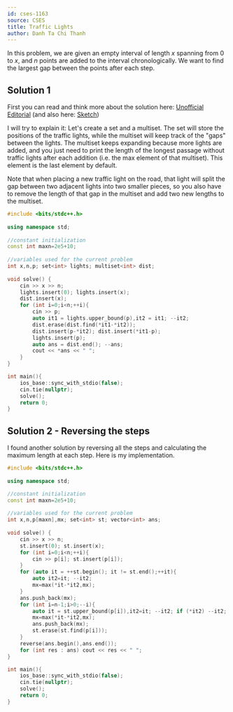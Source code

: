 ---
id: cses-1163
source: CSES
title: Traffic Lights
author: Danh Ta Chi Thanh
---

In this problem, we are given an empty interval of length $x$ spanning from 0 to $x$, and $n$ points are added to the interval chronologically. We want to find the largest gap between the points after each step.

## Solution 1

First you can read and think more about the solution here: 
[Unofficial Editorial](https://codeforces.com/blog/entry/83295) (and also here: [Sketch](https://codeforces.com/blog/entry/86096?#comment-739122))

I will try to explain it: Let's create a set and a multiset. The set will store the positions of the traffic lights, while the multiset will keep track of the "gaps" between the lights. The multiset keeps expanding because more lights are added, and you just need to print the length of the longest passage without traffic lights after each addition (i.e. the max element of that multiset). This element is the last element by default.

Note that when placing a new traffic light on the road, that light will split the gap between two adjacent lights into two smaller pieces, so you also have to remove the length of that gap in the multiset and add two new lengths to the multiset.

```cpp
#include <bits/stdc++.h>
 
using namespace std;
 
//constant initialization
const int maxn=2e5+10;
 
//variables used for the current problem
int x,n,p; set<int> lights; multiset<int> dist;
 
void solve() {
	cin >> x >> n;
	lights.insert(0); lights.insert(x);
	dist.insert(x);
	for (int i=0;i<n;++i){
		cin >> p;
		auto it1 = lights.upper_bound(p),it2 = it1; --it2;
		dist.erase(dist.find(*it1-*it2));
		dist.insert(p-*it2); dist.insert(*it1-p);
		lights.insert(p);
		auto ans = dist.end(); --ans;
		cout << *ans << " ";
	}
}

int main(){
	ios_base::sync_with_stdio(false);
	cin.tie(nullptr);
	solve();
	return 0;
}
``` 

## Solution 2 - Reversing the steps

I found another solution by reversing all the steps and calculating the maximum length at each step. Here is my implementation.

```cpp
#include <bits/stdc++.h>
 
using namespace std;

//constant initialization
const int maxn=2e5+10;
 
//variables used for the current problem
int x,n,p[maxn],mx; set<int> st; vector<int> ans;
 
void solve() {
	cin >> x >> n;
	st.insert(0); st.insert(x);
	for (int i=0;i<n;++i){
		cin >> p[i]; st.insert(p[i]);
	}
	for (auto it = ++st.begin(); it != st.end();++it){
		auto it2=it; --it2;
		mx=max(*it-*it2,mx);
	}
	ans.push_back(mx);
	for (int i=n-1;i>0;--i){
		auto it = st.upper_bound(p[i]),it2=it; --it2; if (*it2) --it2;
		mx=max(*it-*it2,mx);
		ans.push_back(mx);
		st.erase(st.find(p[i]));
	}
	reverse(ans.begin(),ans.end());
	for (int res : ans) cout << res << " ";
}

int main(){
	ios_base::sync_with_stdio(false);
	cin.tie(nullptr);
	solve();
	return 0;
}
```